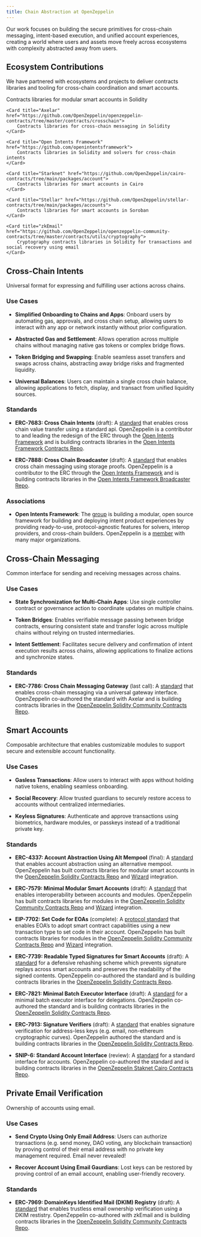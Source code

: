 ```yaml
---
title: Chain Abstraction at OpenZeppelin
---
```


Our work focuses on building the secure primitives for cross-chain messaging, intent-based execution, and unified account experiences, creating a world where users and assets move freely across ecosystems with complexity abstracted away from users.

## Ecosystem Contributions

We have partnered with ecosystems and projects to deliver contracts libraries and tooling for cross-chain coordination and smart accounts.

<Cards>
    <Card title="Ethereum & EVM" href="https://github.com/OpenZeppelin/openzeppelin-contracts/tree/master/contracts/account">
        Contracts libraries for modular smart accounts in Solidity
    </Card>

    <Card title="Axelar" href="https://github.com/OpenZeppelin/openzeppelin-contracts/tree/master/contracts/crosschain">
        Contracts libraries for cross-chain messaging in Solidity
    </Card>

    <Card title="Open Intents Framework" href="https://github.com/openintentsframework">
        Contracts libraries in Solidity and solvers for cross-chain intents
    </Card>

    <Card title="Starknet" href="https://github.com/OpenZeppelin/cairo-contracts/tree/main/packages/account">
        Contracts libraries for smart accounts in Cairo
    </Card>
    
    <Card title="Stellar" href="https://github.com/OpenZeppelin/stellar-contracts/tree/main/packages/accounts">
        Contracts libraries for smart accounts in Soroban
    </Card>

    <Card title="zkEmail" href="https://github.com/OpenZeppelin/openzeppelin-community-contracts/tree/master/contracts/utils/cryptography">
        Cryptography contracts libraries in Solidity for transactions and social recovery using email
    </Card>
</Cards>

## Cross-Chain Intents

Universal format for expressing and fulfilling user actions across chains.

### Use Cases

- **Simplified Onboarding to Chains and Apps**: Onboard users by automating gas, approvals, and cross chain setup, allowing users to interact with any app or network instantly without prior configuration.

- **Abstracted Gas and Settlement**: Allows operation across multiple chains without managing native gas tokens or complex bridge flows.

- **Token Bridging and Swapping**: Enable seamless asset transfers and swaps across chains, abstracting away bridge risks and fragmented liquidity.

- **Universal Balances**: Users can maintain a single cross chain balance, allowing applications to fetch, display, and transact from unified liquidity sources.

### Standards

- **ERC-7683: Cross Chain Intents** (draft): A [standard](https://eips.ethereum.org/EIPS/eip-7683) that enables cross chain value transfer using a standard api. OpenZeppelin is a contributor to and leading the redesign of the ERC through the [Open Intents Framework](https://www.openintents.xyz/The-Open-Intents-Framework-Intents-As-A-Public-Good-1976d35200d680fb8215f28775e067ec) and is building contracts libraries in the [Open Intents Framework Contracts Repo](https://github.com/openintentsframework/oif-contracts).

- **ERC-7888: Cross Chain Broadcaster** (draft): A [standard](https://eips.ethereum.org/EIPS/eip-7888) that enables cross chain messaging using storage proofs. OpenZeppelin is a contributor to the ERC through the [Open Intents Framework](https://www.openintents.xyz/The-Open-Intents-Framework-Intents-As-A-Public-Good-1976d35200d680fb8215f28775e067ec) and is building contracts libraries in the [Open Intents Framework Broadcaster Repo](https://github.com/openintentsframework/broadcaster).

### Associations

- **Open Intents Framework**: The [group](https://www.openintents.xyz/) is building a modular, open source framework for building and deploying intent product experiences by providing ready-to-use, protocol-agnostic features for solvers, interop providers, and cross-chain builders. OpenZeppelin is a [member](https://www.openintents.xyz/#1976d35200d68051bfe5f0bdb3ced9bc) with many major organizations.

## Cross-Chain Messaging

Common interface for sending and receiving messages across chains.

### Use Cases

- **State Synchronization for Multi-Chain Apps**: Use single controller contract or governance action to coordinate updates on multiple chains.

- **Token Bridges**: Enables verifiable message passing between bridge contracts, ensuring consistent state and transfer logic across multiple chains without relying on trusted intermediaries.

- **Intent Settlement**: Facilitates secure delivery and confirmation of intent execution results across chains, allowing applications to finalize actions and synchronize states.

### Standards

- **ERC-7786: Cross Chain Messaging Gateway** (last call): A [standard](https://eips.ethereum.org/EIPS/eip-7786) that enables cross-chain messaging via a universal gateway interface. OpenZeppelin co-authored the standard with Axelar and is building contracts libraries in the [OpenZeppelin Solidity Community Contracts Repo](https://github.com/OpenZeppelin/openzeppelin-community-contracts/tree/master/contracts/crosschain).

## Smart Accounts

Composable architecture that enables customizable modules to support secure and extensible account functionality.

### Use Cases

- **Gasless Transactions**: Allow users to interact with apps without holding native tokens, enabling seamless onboarding.

- **Social Recovery**: Allow trusted guardians to securely restore access to accounts without centralized intermediaries.

- **Keyless Signatures**: Authenticate and approve transactions using biometrics, hardware modules, or passkeys instead of a traditional private key.

### Standards

- **ERC-4337: Account Abstraction Using Alt Mempool** (final): A [standard](https://eips.ethereum.org/EIPS/eip-4337) that enables account abstraction using an alternative mempool. OpenZeppelin has built contracts libraries for modular smart accounts in the [OpenZeppelin Solidity Contracts Repo](https://github.com/OpenZeppelin/openzeppelin-contracts/tree/master/contracts/account) and [Wizard](https://wizard.openzeppelin.com/#account) integration.

- **ERC-7579: Minimal Modular Smart Accounts** (draft): A [standard](https://eips.ethereum.org/EIPS/eip-7579) that enables interoperability between accounts and modules. OpenZeppelin has built contracts libraries for modules in the [OpenZeppelin Solidity Community Contracts Repo](https://github.com/OpenZeppelin/openzeppelin-community-contracts/tree/master/contracts/account/modules) and [Wizard](https://wizard.openzeppelin.com/#account) integration.

- **EIP-7702: Set Code for EOAs** (complete): A [protocol standard](https://eips.ethereum.org/EIPS/eip-7702) that enables EOA’s to adopt smart contract capabilities using a new transaction type to set code in their account. OpenZeppelin has built contracts libraries for modules in the [OpenZeppelin Solidity Community Contracts Repo](https://github.com/OpenZeppelin/openzeppelin-community-contracts/tree/master/contracts/account/modules) and [Wizard](https://wizard.openzeppelin.com/#account) integration.

- **ERC-7739: Readable Typed Signatures for Smart Accounts** (draft): A [standard](https://eips.ethereum.org/EIPS/eip-7739) for a defensive rehashing scheme which prevents signature replays across smart accounts and preserves the readability of the signed contents. OpenZeppelin co-authored the standard and is building contracts libraries in the [OpenZeppelin Solidity Contracts Repo](https://github.com/OpenZeppelin/openzeppelin-contracts/blob/master/contracts/utils/cryptography/signers/draft-ERC7739.sol).

- **ERC-7821: Minimal Batch Executor Interface** (draft): A [standard](https://eips.ethereum.org/EIPS/eip-7821) for a minimal batch executor interface for delegations. OpenZeppelin co-authored the standard and is building contracts libraries in the [OpenZeppelin Solidity Contracts Repo](https://github.com/OpenZeppelin/openzeppelin-contracts/blob/master/contracts/account/extensions/draft-ERC7821.sol).

- **ERC-7913: Signature Verifiers** (draft): A [standard](https://eips.ethereum.org/EIPS/eip-7913) that enables signature verification for address-less keys (e.g. email, non-ethereum cryptographic curves). OpenZeppelin authored the standard and is building contracts libraries in the [OpenZeppelin Solidity Contracts Repo](https://github.com/OpenZeppelin/openzeppelin-contracts/tree/master/contracts/utils/cryptography/verifiers).

- **SNIP-6: Standard Account Interface** (review): A [standard](https://github.com/starknet-io/SNIPs/blob/main/SNIPS/snip-6.md) for a standard interface for accounts. OpenZeppelin co-authored the standard and is building contracts libraries in the [OpenZeppelin Staknet Cairo Contracts Repo](https://github.com/OpenZeppelin/cairo-contracts/tree/main/packages/account).

## Private Email Verification

Ownership of accounts using email.

### Use Cases

- **Send Crypto Using Only Email Address**: Users can authorize transactions (e.g. send money, DAO voting, any blockchain transaction) by proving control of their email address with no private key management required. Email never revealed!

- **Recover Account Using Email Gaurdians**: Lost keys can be restored by proving control of an email account, enabling user-friendly recovery.

### Standards

- **ERC-7969: DomainKeys Identified Mail (DKIM) Registry** (draft): A [standard](https://eips.ethereum.org/EIPS/eip-7969) that enables trustless email ownership verification using a DKIM restistry. OpenZeppelin co-authored with zkEmail and is building contracts libraries in the [OpenZeppelin Solidity Community Contracts Repo](https://github.com/OpenZeppelin/openzeppelin-community-contracts/blob/master/contracts/utils/cryptography/DKIMRegistry.sol).
